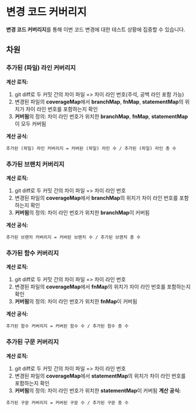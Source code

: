 # **변경 코드 커버리지**

**변경 코드 커버리지**를 통해 이번 코드 변경에 대한 테스트 상황에 집중할 수 있습니다.

## 차원


### **추가된 (파일) 라인 커버리지**

**계산 로직:**
1. git diff로 두 커밋 간의 차이 파일 => 차이 라인 번호(주석, 공백 라인 포함 가능)
2. 변경된 파일의 **coverageMap**에서 **branchMap**, **fnMap**, **statementMap**의 위치가 차이 라인 번호를 포함하는지 확인
3. **커버됨**의 정의: 차이 라인 번호가 위치한 **branchMap**, **fnMap**, **statementMap**이 모두 커버됨

**계산 공식:**


```
추가된 (파일) 라인 커버리지 = 커버된 (파일) 라인 수 / 추가된 (파일) 라인 총 수
```

### **추가된 브랜치 커버리지**

**계산 로직:**
1. git diff로 두 커밋 간의 차이 파일 => 차이 라인 번호
2. 변경된 파일의 **coverageMap**에서 **branchMap**의 위치가 차이 라인 번호를 포함하는지 확인
3. **커버됨**의 정의: 차이 라인 번호가 위치한 **branchMap**이 커버됨

**계산 공식:**
```
추가된 브랜치 커버리지 = 커버된 브랜치 수 / 추가된 브랜치 총 수
```

### **추가된 함수 커버리지**

**계산 로직:**
1. git diff로 두 커밋 간의 차이 파일 => 차이 라인 번호
2. 변경된 파일의 **coverageMap**에서 **fnMap**의 위치가 차이 라인 번호를 포함하는지 확인
3. **커버됨**의 정의: 차이 라인 번호가 위치한 **fnMap**이 커버됨

**계산 공식:**
```
추가된 함수 커버리지 = 커버된 함수 수 / 추가된 함수 총 수
```

### **추가된 구문 커버리지**
**계산 로직:**
1. git diff로 두 커밋 간의 차이 파일 => 차이 라인 번호
2. 변경된 파일의 **coverageMap**에서 **statementMap**의 위치가 차이 라인 번호를 포함하는지 확인
3. **커버됨**의 정의: 차이 라인 번호가 위치한 **statementMap**이 커버됨
**계산 공식:**
```
추가된 구문 커버리지 = 커버된 구문 수 / 추가된 구문 총 수
```
